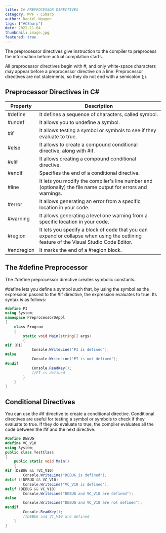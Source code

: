 ```yaml
---
title: C# PREPROCESSOR DIRECTIVES  
category: WPF - CSharp
author: Daniel Nguyen
tags: ["#CSharp"]
date: 2022-11-04
thumbnail: image.jpg
featured: true
---
```


The preprocessor directives give instruction to the compiler to preprocess the 
information before actual compilation starts.

All preprocessor directives begin with #, and only white-space characters may appear 
before a preprocessor directive on a line. Preprocessor directives are not statements, 
so they do not end with a semicolon (;).

## Preprocessor Directives in C#

| Property               | Description                                                                            |
|------------------------|----------------------------------------------------------------------------------------|
| #define | It defines a sequence of characters, called symbol.| 
| #undef | It allows you to undefine a symbol.| 
| #if | It allows testing a symbol or symbols to see if they evaluate to true.| 
| #else | It allows to create a compound conditional directive, along with #if.| 
| #elif | It allows creating a compound conditional directive.| 
| #endif | Specifies the end of a conditional directive.| 
| #line | It lets you modify the compiler's line number and (optionally) the file name output for errors and warnings.| 
| #error | It allows generating an error from a specific location in your code.| 
| #warning | It allows generating a level one warning from a specific location in your code.| 
| #region | It lets you specify a block of code that you can expand or collapse when using the outlining feature of the Visual Studio Code Editor.| 
| #endregion | It marks the end of a #region block.| 

## The #define Preprocessor

The #define preprocessor directive creates symbolic constants.

#define lets you define a symbol such that, by using the symbol as the expression 
passed to the #if directive, the expression evaluates to true. Its syntax is as follows:

```c#
#define PI 
using System;
namespace PreprocessorDAppl
{
    class Program
    {
        static void Main(string[] args)
        {
#if (PI)
            Console.WriteLine("PI is defined");
#else
            Console.WriteLine("PI is not defined");
#endif
            Console.ReadKey();
            //PI is defined
        }
    }
}
```

## Conditional Directives

You can use the #if directive to create a conditional directive. Conditional directives 
are useful for testing a symbol or symbols to check if they evaluate to true. If they 
do evaluate to true, the compiler evaluates all the code between the #if and the next 
directive.

```c#
#define DEBUG
#define VC_V10
using System;
public class TestClass
{
    public static void Main()
    {
#if (DEBUG && !VC_V10)
        Console.WriteLine("DEBUG is defined");
#elif (!DEBUG && VC_V10)
        Console.WriteLine("VC_V10 is defined");
#elif (DEBUG && VC_V10)
        Console.WriteLine("DEBUG and VC_V10 are defined");
#else
        Console.WriteLine("DEBUG and VC_V10 are not defined");
#endif
        Console.ReadKey();
        //DEBUG and VC_V10 are defined
    }
}
```